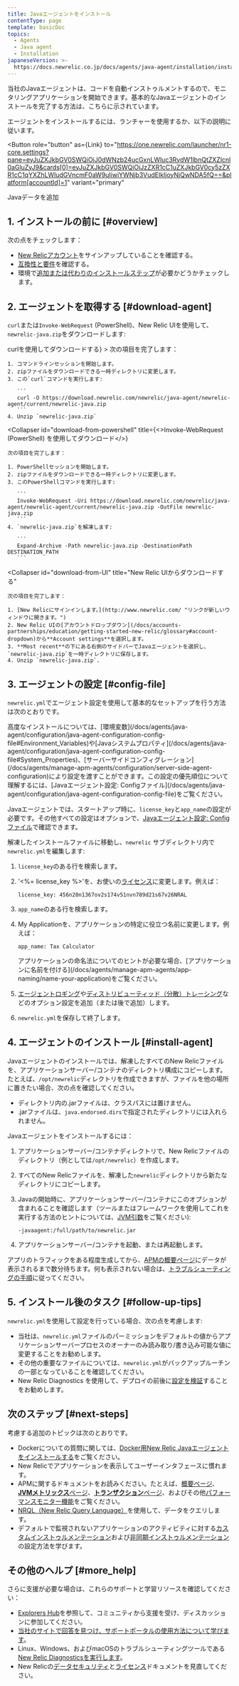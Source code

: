 ```yaml
---
title: Javaエージェントをインストール
contentType: page
template: basicDoc
topics:
  - Agents
  - Java agent
  - Installation
japaneseVersion: >-
  https://docs.newrelic.co.jp/docs/agents/java-agent/installation/install-java-agent
---
```



当社のJavaエージェントは、コードを自動インストゥルメントするので、モニタリングアプリケーションを開始できます。基本的なJavaエージェントのインストールを完了する方法は、こちらに示されています。

エージェントをインストールするには、ランチャーを使用するか、以下の説明に従います。

<Button
  role="button"
  as={Link}
  to="https://one.newrelic.com/launcher/nr1-core.settings?pane=eyJuZXJkbGV0SWQiOiJ0dWNzb24ucGxnLWluc3RydW1lbnQtZXZlcnl0aGluZyJ9&cards[0]=eyJuZXJkbGV0SWQiOiJzZXR1cC1uZXJkbGV0cy5zZXR1cC1qYXZhLWludGVncmF0aW9uIiwiYWNjb3VudElkIjoyNjQwNDA5fQ==&platform[accountId]=1"
  variant="primary"
>
  Javaデータを追加
</Button>

## 1. インストールの前に [#overview]

次の点をチェックします：

* [New Relicアカウント](/docs/accounts-partnerships/accounts/account-setup/creating-your-new-relic-account)をサインアップしていることを確認する。
* [互換性と要件](/docs/agents/java-agent/getting-started/compatibility-requirements-java-agent)を確認する。
* 環境で[追加または代わりのインストールステップ](/docs/agents/java-agent/additional-installation)が必要かどうかチェックします。

## 2. エージェントを取得する [#download-agent]

`curl`または`Invoke-WebRequest` (PowerShell)、New Relic UIを使用して、`newrelic-java.zip`をダウンロードします:

<CollapserGroup>
  <Collapser
    id="download-from-curl"
    title={<><InlineCode>curl</InlineCode>を使用してダウンロードする</>}
  >
    次の項目を完了します：

    1. コマンドラインセッションを開始します。
    2. zipファイルをダウンロードできる一時ディレクトリに変更します。
    3. この`curl`コマンドを実行します:

       ```
       curl -O https://download.newrelic.com/newrelic/java-agent/newrelic-agent/current/newrelic-java.zip
       ```
    4. Unzip `newrelic-java.zip`
  </Collapser>

  <Collapser
    id="download-from-powershell"
    title={<><InlineCode>Invoke-WebRequest</InlineCode> (PowerShell) を使用してダウンロード</>}
  >
    次の項目を完了します：

    1. PowerShellセッションを開始します。
    2. zipファイルをダウンロードできる一時ディレクトリに変更します。
    3. このPowerShellコマンドを実行します:

       ```
       Invoke-WebRequest -Uri https://download.newrelic.com/newrelic/java-agent/newrelic-agent/current/newrelic-java.zip -OutFile newrelic-java.zip
       ```
    4. `newrelic-java.zip`を解凍します:

       ```
       Expand-Archive -Path newrelic-java.zip -DestinationPath DESTINATION_PATH
       ```
  </Collapser>

  <Collapser
    id="download-from-UI"
    title="New Relic UIからダウンロードする"
  >
    次の項目を完了します：

    1. [New Relicにサインインします。](http://www.newrelic.com/ "リンクが新しいウィンドウに開きます。")
    2. New Relic UIの[アカウントドロップダウン](/docs/accounts-partnerships/education/getting-started-new-relic/glossary#account-dropdown)から**Account settings**を選択します。
    3. **Most recent**の下にある右側のサイドバーでJavaエージェントを選択し、`newrelic-java.zip`を一時ディレクトリに保存します。
    4. Unzip `newrelic-java.zip`.
  </Collapser>
</CollapserGroup>

## 3. エージェントの設定 [#config-file]

`newrelic.yml`でエージェント設定を使用して基本的なセットアップを行う方法は次のとおりです。

<Callout variant="tip">
  高度なインストールについては、[環境変数](/docs/agents/java-agent/configuration/java-agent-configuration-config-file#Environment_Variables)や[Javaシステムプロパティ](/docs/agents/java-agent/configuration/java-agent-configuration-config-file#System_Properties)、[サーバーサイドコンフィグレーション](/docs/agents/manage-apm-agents/configuration/server-side-agent-configuration)により設定を渡すことができます。この設定の優先順位について理解するには、[Javaエージェント設定: Configファイル](/docs/agents/java-agent/configuration/java-agent-configuration-config-file)をご覧ください。
</Callout>

Javaエージェントでは、スタートアップ時に、`license_key`と`app_name`の設定が必要です。その他すべての設定はオプションで、[Javaエージェント設定: Configファイル](/docs/agents/java-agent/configuration/java-agent-configuration-config-file)で確認できます。

解凍したインストールファイルに移動し、`newrelic` サブディレクトリ内で`newrelic.yml`を編集します:

1. `license_key`のある行を検索します。
2. '&lt;%= license_key %>'を、お使いの[ライセンス](/docs/accounts/install-new-relic/account-setup/license-key)に変更します。例えば：

   ```
   license_key: 456n20n1367ov2s174v51nvn789d21s67v26NRAL
   ```
3. `app_name`のある行を検索します。
4. My Applicationを、アプリケーションの特定に役立つ名前に変更します。例えば：

   ```
   app_name: Tax Calculator
   ```

   <Callout variant="tip">
     アプリケーションの命名法についてのヒントが必要な場合、[アプリケーションに名前を付ける](/docs/agents/manage-apm-agents/app-naming/name-your-application)をご覧ください。
   </Callout>
5. [エージェントロギング](/docs/agents/java-agent/configuration/java-agent-configuration-config-file#Logging-Configuration)や[ディストリビューティッド（分散）トレーシング](/docs/agents/java-agent/configuration/java-agent-configuration-config-file#ev-NEW_RELIC_DISTRIBUTED_TRACING_ENABLED)などのオプション設定を追加（または後で追加）します。
6. `newrelic.yml`を保存して終了します。

## 4. エージェントのインストール [#install-agent]

Javaエージェントのインストールでは、解凍したすべてのNew Relicファイルを、アプリケーションサーバー/コンテナのディレクトリ構成にコピーします。たとえば、`/opt/newrelic`ディレクトリを作成できますが、ファイルを他の場所に置きたい場合、次の点を確認してください。

* ディレクトリ内の.jarファイルは、クラスパスには置けません。
* .jarファイルは、`java.endorsed.dirs`で指定されたディレクトリには入れられません。

Javaエージェントをインストールするには：

1. アプリケーションサーバー/コンテナディレクトリで、New Relicファイルのディレクトリ（例としては`/opt/newrelic`）を作成します。
2. すべてのNew Relicファイルを、解凍した`newrelic`ディレクトリから新たなディレクトリにコピーします。
3. Javaの開始時に、アプリケーションサーバー/コンテナにこのオプションが含まれることを確認します（ツールまたはフレームワークを使用してこれを実行する方法のヒントについては、[JVM引数](/docs/agents/java-agent/installation/start-java-agent-jvm-switch)をご覧ください):

   ```
   -javaagent:/full/path/to/newrelic.jar
   ```
4. アプリケーションサーバー/コンテナを起動、または再起動します。

アプリのトラフィックをある程度生成してから、[APMの概要ページ](/docs/applications-menu/applications-overview)にデータが表示されるまで数分待ちます。何も表示されない場合は、[トラブルシューティングの手順](/docs/agents/java-agent/troubleshooting/no-data-appears-java)に従ってください。

## 5. インストール後のタスク [#follow-up-tips]

`newrelic.yml`を使用して設定を行っている場合、次の点を考慮します:

* 当社は、`newrelic.yml`ファイルのパーミッションをデフォルトの値からアプリケーションサーバープロセスのオーナーのみ読み取り/書き込み可能な値に変更することをお勧めします。
* その他の重要なファイルについては、`newrelic.yml`がバックアップルーチンの一部となっていることを確認してください。
* New Relic Diagnostics を使用して、デプロイの前後に[設定を検証](https://docs.newrelic.co.jp/docs/using-new-relic/cross-product-functions/troubleshooting/new-relic-diagnostics#h2-validate-your-config-file-settings)することをお勧めします。

## 次のステップ [#next-steps]

考慮する追加のトピックは次のとおりです。

* Dockerについての質問に関しては、[Docker用New Relic Javaエージェントをインストールする](/docs/agents/java-agent/additional-installation/install-new-relic-java-agent-docker)をご覧ください。
* New Relicでアプリケーションを表示してユーザーインタフェースに慣れます。
* APMに関するドキュメントをお読みください。たとえば、[概要ページ](/docs/apm/applications-menu/monitoring/apm-overview-page)、[**JVMメトリックス**ページ](/docs/agents/java-agent/features/jvm-metrics-page)、[**トランザクション**ページ](/docs/apm/applications-menu/monitoring/transactions-page)、およびその他[パフォーマンスモニター機能](/docs/apm)をご覧ください。
* [NRQL（New Relic Query Language）](/docs/query-data/nrql-new-relic-query-language/getting-started/introduction-nrql)を使用して、データをクエリします。
* デフォルトで監視されないアプリケーションのアクティビティに対する[カスタムインストゥルメンテーション](/docs/agents/java-agent/custom-instrumentation)および[非同期インストゥルメンテーション](/docs/agents/java-agent/async-instrumentation)の設定方法を学びます。

## その他のヘルプ [#more_help]

さらに支援が必要な場合は、これらのサポートと学習リソースを確認してください：

* [Explorers Hub](https://discuss.newrelic.com/)を参照して、コミュニティから支援を受け、ディスカッションに参加してください。
* [当社のサイトで回答を見つけ、サポートポータルの使用方法について学びます](/docs/using-new-relic/welcome-new-relic/get-started/find-help-use-support-portal)。
* Linux、Windows、およびmacOSのトラブルシューティングツールである[New Relic Diagnosticsを実行します](/docs/using-new-relic/cross-product-functions/troubleshooting/new-relic-diagnostics)。
* New Relicの[データセキュリティ](/docs/security)と[ライセンス](/docs/licenses)ドキュメントを見直してください。
